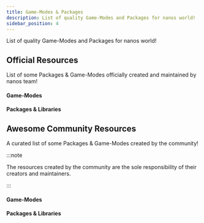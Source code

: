 ```yaml
---
title: Game-Modes & Packages
description: List of quality Game-Modes and Packages for nanos world!
sidebar_position: 4
---
```



List of quality Game-Modes and Packages for nanos world!



## Official Resources

List of some Packages & Game-Modes officially created and maintained by nanos team!

#### Game-Modes

<div className="card-links">

<CardLink
	title="Sandbox"
	description="Game-mode inspired by Garry's Mod, features Spawn Menu, Tool Guns, NPCs and several funny custom entities"
	image_src="https://user-images.githubusercontent.com/6226807/121760112-7d254d80-caff-11eb-968e-20f77aa3c7d3.png"
	href="https://github.com/nanos-world/nanos-world-sandbox"
/>

<CardLink
	title="Deathmatch"
	description="Deathmatch PVP game-mode inspired by CS:GO and Unreal Tournament, Ranking, Scoreboard and Power-Ups"
	image_src="https://user-images.githubusercontent.com/6226807/121760221-ec02a680-caff-11eb-8b2a-c0aea9168e41.jpg"
	href="https://github.com/nanos-world/nanos-world-deathmatch"
/>

<CardLink
	title="Halloween"
	description="Special PVP game-mode inspired by Dead by Daylight, fight for your life to find the exit against the Horsemen"
	image_src="https://user-images.githubusercontent.com/6226807/121760299-60d5e080-cb00-11eb-8809-6197d3c98c85.png"
	href="https://github.com/gtnardy/nanos-world-halloween"
/>

</div>


#### Packages & Libraries

<div className="card-links">

<CardLink
	title="Default Vehicles"
	description="Default Vehicle Pack included in the game, ready to use"
	image_src="/img/docs/vehicles-pack.webp"
	href="https://github.com/nanos-world/nanos-world-vehicles"
/>

<CardLink
	title="Default Weapons"
	description="Default Weapon Pack included in the game, ready to use"
	image_src="/img/docs/weapons-pack.webp"
	href="https://github.com/nanos-world/nanos-world-weapons"
/>

<CardLink
	title="Official Community Lua Library"
	description="All definition of our basic structs (Vector, Rotator), math and helper methods"
	image_src="/img/docs/nanos-world-background.webp"
	href="https://github.com/nanos-world/nanos-world-lua-lib"
/>

</div>


## Awesome Community Resources

A curated list of some Packages & Game-Modes created by the community!

:::note

The resources created by the community are the sole responsibility of their creators and maintainers.

:::

#### Game-Modes

<div className="card-links">

<CardLink
	title="VZombies"
	description="Game-mode Inspired by COD:Zombies by Voltaism"
	image_src="https://user-images.githubusercontent.com/43786647/189530743-43c478bd-89b2-4eac-a223-724a74c312b8.jpg"
	href="https://github.com/vugi99/nanos-vzombies"
/>

<CardLink
	title="Bottlefield"
	description="Throw bottles to your enemies by Voltaism"
	image_src="https://user-images.githubusercontent.com/43786647/189530846-2862ccf1-62dd-41e9-afd1-1c36922dd8ed.jpg"
	href="https://github.com/vugi99/nanos-bottlefield"
/>

<CardLink
	title="Murder"
	description="Game-mode of deception and murder, based off of Murder in the Dark by Timmy"
	image_src="https://nanos-marketplace-public.s3.eu-central-003.backblazeb2.com/resources-header-images/assets/murder-underground/tudpuobtga9w41nx-460x230.webp"
	href="https://github.com/Timmy-the-nobody/Murder"
/>

</div>


#### Packages & Libraries

<div className="card-links">

<CardLink
	title="Battlefield Kill UI"
	description="Battlefield-like Kill and Feed UI by SyedMuhammad"
	image_src="/img/docs/battlefield-kill-ui.webp"
	href="https://github.com/gtnardy/nanos-world-battlefield-kill-ui/"
/>

<CardLink
	title="WebUI3d2d"
	description="A library to spawn dynamic and usable WebUIs in the 3D world by Timmy"
	image_src="/img/docs/webui3d2d.webp"
	href="https://github.com/Timmy-the-nobody/WebUI3d2d"
/>

<CardLink
	title="WGUI"
	description="A framework to make User Interfaces with Widgets by NegativeName"
	image_src="/img/docs/wgui.webp"
	href="https://github.com/NegativeNameNGT/wgui"
/>

<CardLink
	title="UI Framework"
	description="A powerful UI framework ported by Voltaism"
	image_src="https://github.com/vugi99/nanos-uiframework/raw/master/screenshots/UIFrameworkLogo2_1000x500.png"
	href="https://github.com/vugi99/nanos-uiframework"
/>

<CardLink
	title="EGUI"
	description="Framework for creating User Interfaces by MegaThorx"
	image_src="https://nanos-world.github.io/egui-docs/assets/images/tab-panel-2c678b43d0cc8a3fec78e8507eaebac1.png"
	href="https://github.com/nanos-world/egui"
/>

<CardLink
	title="Discord Package"
	description="Discord Webhook integration by SyedMuhammad"
	image_src="https://nanos-marketplace-public.s3.eu-central-003.backblazeb2.com/resources-header-images/packages/discord/xkuz7vuebmy4mshj-460x230.webp"
	href="https://github.com/nanos-world/nanos-world-discord"
/>

</div>
